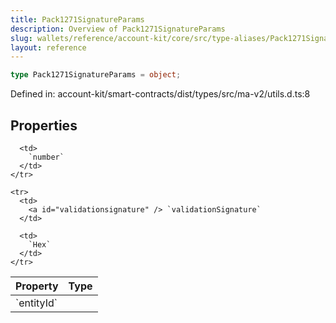 ```yaml
---
title: Pack1271SignatureParams
description: Overview of Pack1271SignatureParams
slug: wallets/reference/account-kit/core/src/type-aliases/Pack1271SignatureParams
layout: reference
---
```


```ts
type Pack1271SignatureParams = object;
```

Defined in: account-kit/smart-contracts/dist/types/src/ma-v2/utils.d.ts:8

## Properties

<table>
  <thead>
    <tr>
      <th align="left">Property</th>
      <th align="left">Type</th>
    </tr>
  </thead>

  <tbody>
    <tr>
      <td>
        <a id="entityid" /> `entityId`
      </td>

      <td>
        `number`
      </td>
    </tr>

    <tr>
      <td>
        <a id="validationsignature" /> `validationSignature`
      </td>

      <td>
        `Hex`
      </td>
    </tr>

  </tbody>
</table>
